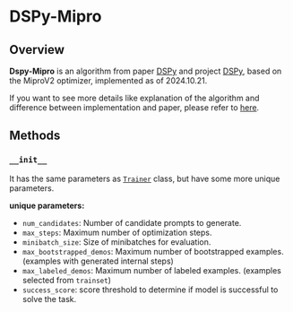 # DSPy-Mipro

## Overview

**Dspy-Mipro** is an algorithm from paper [DSPy](https://arxiv.org/abs/2310.03714) and project [DSPy](https://github.com/stanfordnlp/DSPy), based on the MiproV2 optimizer, implemented as of 2024.10.21.

If you want to see more details like explanation of the algorithm and difference between implementation and paper, please refer to [here](https://github.com/weavel-ai/Ape/libs/ape-core/ape/core/trainer/papers/dspy_mipro/README.md).

## Methods

### `__init__`

It has the same parameters as [`Trainer`](../../trainer.mdx) class, but have some more unique parameters.

**unique parameters:**

- `num_candidates`: Number of candidate prompts to generate.
- `max_steps`: Maximum number of optimization steps.
- `minibatch_size`: Size of minibatches for evaluation.
- `max_bootstrapped_demos`: Maximum number of bootstrapped examples. (examples with generated internal steps)
- `max_labeled_demos`: Maximum number of labeled examples. (examples selected from `trainset`)
- `success_score`: score threshold to determine if model is successful to solve the task.
